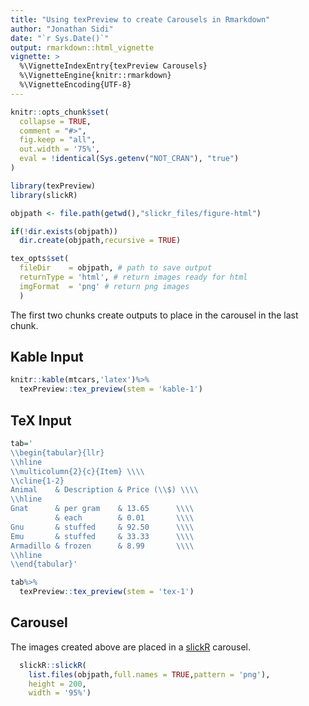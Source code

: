 ```yaml
---
title: "Using texPreview to create Carousels in Rmarkdown"
author: "Jonathan Sidi"
date: "`r Sys.Date()`"
output: rmarkdown::html_vignette
vignette: >
  %\VignetteIndexEntry{texPreview Carousels}
  %\VignetteEngine{knitr::rmarkdown}
  %\VignetteEncoding{UTF-8}
---
```


```r
knitr::opts_chunk$set(
  collapse = TRUE,
  comment = "#>",
  fig.keep = "all",
  out.width = '75%',
  eval = !identical(Sys.getenv("NOT_CRAN"), "true")
)
```

```r
library(texPreview)
library(slickR)
```

```r

objpath <- file.path(getwd(),"slickr_files/figure-html")

if(!dir.exists(objpath))
  dir.create(objpath,recursive = TRUE)

tex_opts$set(
  fileDir    = objpath, # path to save output
  returnType = 'html', # return images ready for html 
  imgFormat  = 'png' # return png images
  )
```

The first two chunks create outputs to place in the carousel in the last chunk.

## Kable Input

```r

knitr::kable(mtcars,'latex')%>%
  texPreview::tex_preview(stem = 'kable-1')

```

## TeX Input

```r

tab='
\\begin{tabular}{llr}
\\hline
\\multicolumn{2}{c}{Item} \\\\
\\cline{1-2}
Animal    & Description & Price (\\$) \\\\
\\hline
Gnat      & per gram    & 13.65      \\\\
          & each        & 0.01       \\\\
Gnu       & stuffed     & 92.50      \\\\
Emu       & stuffed     & 33.33      \\\\
Armadillo & frozen      & 8.99       \\\\
\\hline
\\end{tabular}'

tab%>%
  texPreview::tex_preview(stem = 'tex-1')
```

## Carousel

The images created above are placed in a [slickR](https://github.com/metrumresearchgroup/slickr) carousel.

```r

  slickR::slickR(
    list.files(objpath,full.names = TRUE,pattern = 'png'),
    height = 200,
    width = '95%')

```